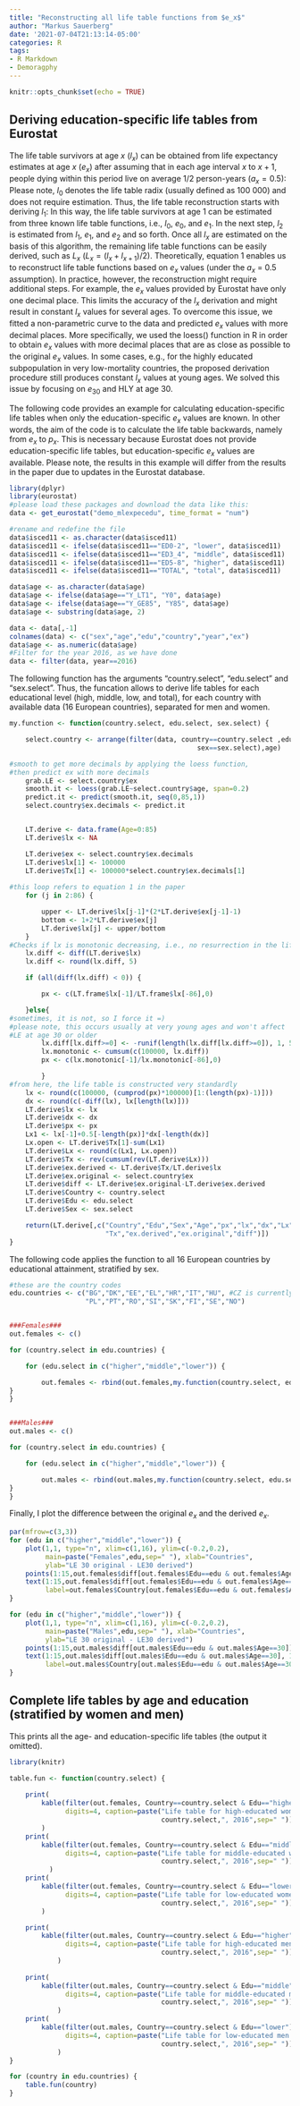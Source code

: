 ```yaml
---
title: "Reconstructing all life table functions from $e_x$"
author: "Markus Sauerberg"
date: '2021-07-04T21:13:14-05:00'
categories: R
tags:
- R Markdown
- Demoragphy
---
```


```r
knitr::opts_chunk$set(echo = TRUE)
```


\pagenumbering{gobble}
## Deriving education-specific life tables from Eurostat
The life table survivors at age $x$ ($l_x$) can be obtained from life expectancy estimates at age $x$ ($e_x$) after assuming that in each age interval $x$ to $x+1$, people dying within this period live on average $1/2$ person-years ($a_x=0.5$):
\begin{equation}
l_{x+1}=\frac{l_x \cdot (2 \cdot e_x -1)}{1+2 \cdot e_{x+1}}.
\end{equation}
Please note, $l_0$ denotes the life table radix (usually defined as 100 000) and does not require estimation. Thus, the life table reconstruction starts with deriving $l_1$:
\begin{equation}
l_{1}=\frac{l_0 \cdot (2 \cdot e_0 -1)}{1+2 \cdot e_{1}}.
\end{equation}
In this way, the life table survivors at age 1 can be estimated from three known life table functions, i.e.,  $l_0$, $e_0$, and $e_1$. In the next step, $l_2$ is estimated from $l_1$, $e_1$, and $e_2$ and so forth. Once all $l_x$ are estimated on the basis of this algorithm, the remaining life table functions can be easily derived, such as $L_x$ ($L_x=(l_x+l_{x+1})/2)$. Theoretically, equation 1 enables us to reconstruct life table functions based on $e_x$ values (under the $a_x$ = 0.5 assumption). In practice, however, the reconstruction might require additional steps. For example, the $e_x$ values provided by Eurostat have only one decimal place. This limits the accuracy of the $l_x$ derivation and might result in constant $l_x$ values for several ages. To overcome this issue, we fitted a non-parametric curve to the data and predicted $e_x$ values with more decimal places. More specifically, we used the loess() function in R in order to obtain $e_x$ values with more decimal places that are as close as possible to the original $e_x$ values. In some cases, e.g., for the highly educated subpopulation in very low-mortality countries, the proposed derivation procedure still produces constant $l_x$ values at young ages. We solved this issue by focusing on $e_{30}$ and HLY at age 30.


The following code provides an example for calculating education-specific life tables when only the education-specific $e_x$ values are known. In other words, the aim of the code is to calculate the life table backwards, namely from $e_x$ to $p_x$. This is necessary because Eurostat does not provide education-specific life tables, but education-specific $e_x$ values are available. Please note, the results in this example will differ from the results in the paper due to updates in the Eurostat database.
```r
library(dplyr)
library(eurostat)
#please load these packages and download the data like this:
data <- get_eurostat("demo_mlexpecedu", time_format = "num")

#rename and redefine the file 
data$isced11 <- as.character(data$isced11)
data$isced11 <- ifelse(data$isced11=="ED0-2", "lower", data$isced11)
data$isced11 <- ifelse(data$isced11=="ED3_4", "middle", data$isced11)
data$isced11 <- ifelse(data$isced11=="ED5-8", "higher", data$isced11)
data$isced11 <- ifelse(data$isced11=="TOTAL", "total", data$isced11)

data$age <- as.character(data$age)
data$age <- ifelse(data$age=="Y_LT1", "Y0", data$age)
data$age <- ifelse(data$age=="Y_GE85", "Y85", data$age)
data$age <- substring(data$age, 2)

data <- data[,-1]
colnames(data) <- c("sex","age","edu","country","year","ex")
data$age <- as.numeric(data$age)
#Filter for the year 2016, as we have done
data <- filter(data, year==2016)
```
The following function has the arguments "country.select", "edu.select" and "sex.select". Thus, the funcation allows to derive life tables for each educational level (high, middle, low, and total), for each country with available data (16 European countries), separated for men and women.
```r
my.function <- function(country.select, edu.select, sex.select) {

    select.country <- arrange(filter(data, country==country.select ,edu==edu.select &
                                               sex==sex.select),age)

#smooth to get more decimals by applying the loess function,
#then predict ex with more decimals
    grab.LE <- select.country$ex
    smooth.it <- loess(grab.LE~select.country$age, span=0.2)
    predict.it <- predict(smooth.it, seq(0,85,1))
    select.country$ex.decimals <- predict.it


    LT.derive <- data.frame(Age=0:85)
    LT.derive$lx <- NA

    LT.derive$ex <- select.country$ex.decimals
    LT.derive$lx[1] <- 100000
    LT.derive$Tx[1] <- 100000*select.country$ex.decimals[1]
    
#this loop refers to equation 1 in the paper
    for (j in 2:86) {

        upper <- LT.derive$lx[j-1]*(2*LT.derive$ex[j-1]-1)
        bottom <- 1+2*LT.derive$ex[j]
        LT.derive$lx[j] <- upper/bottom
    }
#Checks if lx is monotonic decreasing, i.e., no resurrection in the life table
    lx.diff <- diff(LT.derive$lx)
    lx.diff <- round(lx.diff, 5)

    if (all(diff(lx.diff) < 0)) {

        px <- c(LT.frame$lx[-1]/LT.frame$lx[-86],0)

    }else{
#sometimes, it is not, so I force it =)
#please note, this occurs usually at very young ages and won't affect
#LE at age 30 or older
        lx.diff[lx.diff>=0] <- -runif(length(lx.diff[lx.diff>=0]), 1, 5)
        lx.monotonic <- cumsum(c(100000, lx.diff))
        px <- c(lx.monotonic[-1]/lx.monotonic[-86],0)

        }
#from here, the life table is constructed very standardly
    lx <- round(c(100000, (cumprod(px)*100000)[1:(length(px)-1)]))
    dx <- round(c(-diff(lx), lx[length(lx)]))
    LT.derive$lx <- lx
    LT.derive$dx <- dx
    LT.derive$px <- px
    Lx1 <- lx[-1]+0.5[-length(px)]*dx[-length(dx)]
    Lx.open <- LT.derive$Tx[1]-sum(Lx1)
    LT.derive$Lx <- round(c(Lx1, Lx.open))
    LT.derive$Tx <- rev(cumsum(rev(LT.derive$Lx)))
    LT.derive$ex.derived <- LT.derive$Tx/LT.derive$lx
    LT.derive$ex.original <- select.country$ex
    LT.derive$diff <- LT.derive$ex.original-LT.derive$ex.derived
    LT.derive$Country <- country.select
    LT.derive$Edu <- edu.select
    LT.derive$Sex <- sex.select

    return(LT.derive[,c("Country","Edu","Sex","Age","px","lx","dx","Lx",
                        "Tx","ex.derived","ex.original","diff")])
}
```
The following code applies the function to all 16 European countries by educational attainment, stratified by sex.

```r
#these are the country codes
edu.countries <- c("BG","DK","EE","EL","HR","IT","HU", #CZ is currently not available
                   "PL","PT","RO","SI","SK","FI","SE","NO")


###Females###
out.females <- c()

for (country.select in edu.countries) {

    for (edu.select in c("higher","middle","lower")) {

        out.females <- rbind(out.females,my.function(country.select, edu.select, "F"))
}
}


###Males###
out.males <- c()

for (country.select in edu.countries) {

    for (edu.select in c("higher","middle","lower")) {

        out.males <- rbind(out.males,my.function(country.select, edu.select, "M"))
}
}

```
Finally, I plot the difference between the original $e_x$ and the derived $e_x$.
```r
par(mfrow=c(3,3))
for (edu in c("higher","middle","lower")) {
    plot(1,1, type="n", xlim=c(1,16), ylim=c(-0.2,0.2),
         main=paste("Females",edu,sep=" "), xlab="Countries",
         ylab="LE 30 original - LE30 derived")
    points(1:15,out.females$diff[out.females$Edu==edu & out.females$Age==30])
    text(1:15,out.females$diff[out.females$Edu==edu & out.females$Age==30], 1:16,
         label=out.females$Country[out.females$Edu==edu & out.females$Age==30])
}

for (edu in c("higher","middle","lower")) {
    plot(1,1, type="n", xlim=c(1,16), ylim=c(-0.2,0.2),
         main=paste("Males",edu,sep=" "), xlab="Countries",
         ylab="LE 30 original - LE30 derived")
    points(1:15,out.males$diff[out.males$Edu==edu & out.males$Age==30])
    text(1:15,out.males$diff[out.males$Edu==edu & out.males$Age==30], 1:16,
         label=out.males$Country[out.males$Edu==edu & out.males$Age==30])
}

```

\newpage

## Complete life tables by age and education (stratified by women and men)
This prints all the age- and education-specific life tables (the output it omitted).

```r
library(knitr)

table.fun <- function(country.select) {
    
    print(
        kable(filter(out.females, Country==country.select & Edu=="higher"),
              digits=4, caption=paste("Life table for high-educated women in",
                                      country.select,", 2016",sep=" ")) 
        )
    print(
        kable(filter(out.females, Country==country.select & Edu=="middle"),
              digits=4, caption=paste("Life table for middle-educated women in",
                                      country.select,", 2016",sep=" ")) 
          )
    print(
        kable(filter(out.females, Country==country.select & Edu=="lower"),
              digits=4, caption=paste("Life table for low-educated women in",
                                      country.select,", 2016",sep=" "))
        )

    print(
        kable(filter(out.males, Country==country.select & Edu=="higher"),
              digits=4, caption=paste("Life table for high-educated men in",
                                      country.select,", 2016",sep=" ")) 
            )
    
    print(
        kable(filter(out.males, Country==country.select & Edu=="middle"),
              digits=4, caption=paste("Life table for middle-educated men in",
                                      country.select,", 2016",sep=" ")) 
            )
    print(
        kable(filter(out.males, Country==country.select & Edu=="lower"),
              digits=4, caption=paste("Life table for low-educated men in",
                                      country.select,", 2016",sep=" ")) 
            )    
}

for (country in edu.countries) {
    table.fun(country)  
}
```
